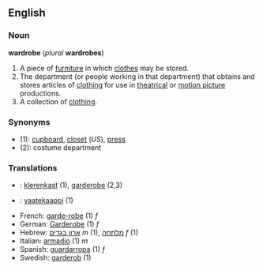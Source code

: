 ==English==
===Noun===
'''wardrobe''' (''plural'' '''wardrobes''')

# A piece of [[furniture]] in which [[clothes]] may be stored. 
# The department (or people working in that department) that obtains and stores articles of [[clothing]] for use in [[theatrical]] or [[motion picture]] productions.
# A collection of [[clothing]].

===Synonyms===
*(1): [[cupboard]], [[closet]] (''US''), [[press]]
*(2): costume department

===Translations===
*{{nl}}: [[klerenkast]] (1), [[garderobe]] (2,3)
*{{fi}}: [[vaatekaappi]] (1)
*French: [[garde-robe]] (1) ''f''
*German: [[Garderobe]] (1) ''f''
*Hebrew: [[ארון בגדים]] ''m'' (1), [[מלתחה]] ''f'' (1)
*Italian: [[armadio]] (1) ''m''
*Spanish: [[guardarropa]] (1) ''f''
*Swedish: [[garderob]] (1)